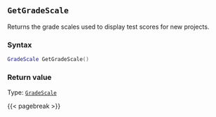 ## `GetGradeScale`

Returns the grade scales\index{grade scales} used to display test scores for new projects.

### Syntax {-}

``` .lua
GradeScale GetGradeScale()
```

### Return value {-}

Type: [`GradeScale`](#gradescale)

{{< pagebreak >}}